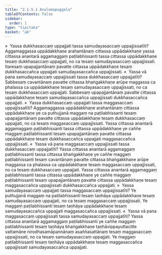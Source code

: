 ```yaml
---
title: "2.1.5.1 Anulomapuggala"
tableOfContents: false
sidebar:
  order: 1
type: "tipitaka"
basket: "ab"
---
```



<DynamicBreadcrumb />

<Division number="68">

<Paragraph number="393">
»  Yassa dukkhasaccaṃ uppajjati tassa samudayasaccaṃ uppajjissatīti?
</Paragraph>

<Paragraph number="394">
Aggamaggassa uppādakkhaṇe arahantānaṃ cittassa uppādakkhaṇe yassa cittassa anantarā aggamaggaṃ paṭilabhissanti tassa cittassa uppādakkhaṇe tesaṃ dukkhasaccaṃ uppajjati, no ca tesaṃ samudayasaccaṃ uppajjissati. Itaresaṃ upapajjantānaṃ pavatte cittassa uppādakkhaṇe tesaṃ dukkhasaccañca uppajjati samudayasaccañca uppajjissati.
</Paragraph>

<Paragraph number="395">
«  Yassa vā pana samudayasaccaṃ uppajjissati tassa dukkhasaccaṃ uppajjatīti?
</Paragraph>

<Paragraph number="396">
Sabbesaṃ cavantānaṃ pavatte cittassa bhaṅgakkhaṇe arūpe maggassa ca phalassa ca uppādakkhaṇe tesaṃ samudayasaccaṃ uppajjissati, no ca tesaṃ dukkhasaccaṃ uppajjati. Sabbesaṃ upapajjantānaṃ pavatte cittassa uppādakkhaṇe tesaṃ samudayasaccañca uppajjissati dukkhasaccañca uppajjati.
</Paragraph>

<Paragraph number="397">
»  Yassa dukkhasaccaṃ uppajjati tassa maggasaccaṃ uppajjissatīti?
</Paragraph>

<Paragraph number="398">
Aggamaggassa uppādakkhaṇe arahantānaṃ cittassa uppādakkhaṇe ye ca puthujjanā maggaṃ na paṭilabhissanti tesaṃ upapajjantānaṃ pavatte cittassa uppādakkhaṇe tesaṃ dukkhasaccaṃ uppajjati, no ca tesaṃ maggasaccaṃ uppajjissati. Yassa cittassa anantarā aggamaggaṃ paṭilabhissanti tassa cittassa uppādakkhaṇe ye caññe maggaṃ paṭilabhissanti tesaṃ upapajjantānaṃ pavatte cittassa uppādakkhaṇe tesaṃ dukkhasaccañca uppajjati maggasaccañca uppajjissati.
</Paragraph>

<Paragraph number="399">
«  Yassa vā pana maggasaccaṃ uppajjissati tassa dukkhasaccaṃ uppajjatīti?
</Paragraph>

<Paragraph number="400">
Yassa cittassa anantarā aggamaggaṃ paṭilabhissanti tassa cittassa bhaṅgakkhaṇe ye caññe maggaṃ paṭilabhissanti tesaṃ cavantānaṃ pavatte cittassa bhaṅgakkhaṇe arūpe maggassa ca phalassa ca uppādakkhaṇe tesaṃ maggasaccaṃ uppajjissati, no ca tesaṃ dukkhasaccaṃ uppajjati. Yassa cittassa anantarā aggamaggaṃ paṭilabhissanti tassa cittassa uppādakkhaṇe ye caññe maggaṃ paṭilabhissanti tesaṃ upapajjantānaṃ pavatte cittassa uppādakkhaṇe tesaṃ maggasaccañca uppajjissati dukkhasaccañca uppajjati.
</Paragraph>

</Division>
<Division number="69">

<Paragraph number="401">
»  Yassa samudayasaccaṃ uppajjati tassa maggasaccaṃ uppajjissatīti?
</Paragraph>

<Paragraph number="402">
Ye puthujjanā maggaṃ na paṭilabhissanti tesaṃ taṇhāya uppādakkhaṇe tesaṃ samudayasaccaṃ uppajjati, no ca tesaṃ maggasaccaṃ uppajjissati. Ye maggaṃ paṭilabhissanti tesaṃ taṇhāya uppādakkhaṇe tesaṃ samudayasaccañca uppajjati maggasaccañca uppajjissati.
</Paragraph>

<Paragraph number="403">
«  Yassa vā pana maggasaccaṃ uppajjissati tassa samudayasaccaṃ uppajjatīti?
</Paragraph>

<Paragraph number="404">
Yassa cittassa anantarā aggamaggaṃ paṭilabhissanti ye caññe maggaṃ paṭilabhissanti tesaṃ taṇhāya bhaṅgakkhaṇe taṇhāvippayuttacitte vattamāne nirodhasamāpannānaṃ asaññasattānaṃ tesaṃ maggasaccaṃ uppajjissati, no ca tesaṃ samudayasaccaṃ uppajjati. Ye maggaṃ paṭilabhissanti tesaṃ taṇhāya uppādakkhaṇe tesaṃ maggasaccañca uppajjissati samudayasaccañca uppajjati.
</Paragraph>
</Division>